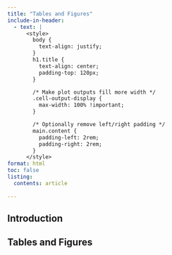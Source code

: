 ```yaml
---
title: "Tables and Figures"
include-in-header: 
  - text: |
      <style>
        body {
          text-align: justify;
        }
        h1.title {
          text-align: center;
          padding-top: 120px;
        }

        /* Make plot outputs fill more width */
        .cell-output-display {
          max-width: 100% !important;
        }

        /* Optionally remove left/right padding */
        main.content {
          padding-left: 2rem;
          padding-right: 2rem;
        }
      </style>
format: html
toc: false
listing:
  contents: article
 
---
```



<div class="fade-in" id="overview">
## Introduction

</div>

<div class="fade-in" id="overview">
## Tables and Figures
<div class="fade-in">
:::{#Table_1}
:::
</div>

<div class="fade-in">
:::{#Table_2}
:::
</div>

<div class="fade-in">
:::{#Table_3}
:::
</div>

<div class="fade-in">
:::{#Figure_1}
:::
</div>

<div class="fade-in">
:::{#Figure_2a}
:::
</div>

<div class="fade-in">
:::{#Figure_2b}
:::
</div>

<div class="fade-in">
:::{#Table_4}
:::
</div>
</div>